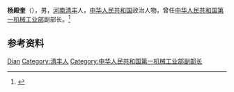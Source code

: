'''杨殿奎'''（{{bd|1917年||1991年}}），男，[[河南|河南]][[清丰|清丰]]人，[[中华人民共和国|中华人民共和国]]政治人物，曾任[[中华人民共和国第一机械工业部|中华人民共和国第一机械工业部]]副部长。<ref>{{cite book|title=中囯人名大辞典·当代人物卷|author=廖盖隆等编|year=1990|publisher=上海辞书出版社|location=上海|page=}}</ref>

== 参考资料 ==
{{reflist}}

{{中国人物小作品}}

{{Authority control}}
{{DEFAULTSORT:Yang杨}}
[[Category:杨姓|Dian]]
[[Category:清丰人|Category:清丰人]]
[[Category:中华人民共和国第一机械工业部副部长|Category:中华人民共和国第一机械工业部副部长]]